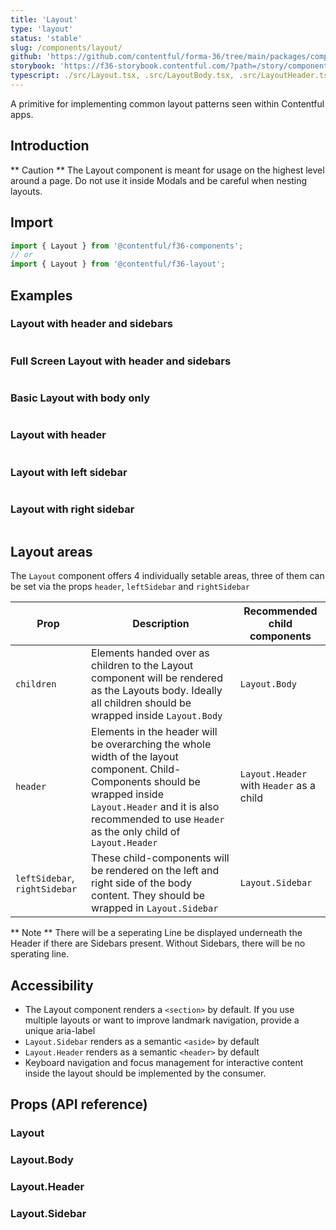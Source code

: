 ```yaml
---
title: 'Layout'
type: 'layout'
status: 'stable'
slug: /components/layout/
github: 'https://github.com/contentful/forma-36/tree/main/packages/components/layout'
storybook: 'https://f36-storybook.contentful.com/?path=/story/components-layout--default'
typescript: ./src/Layout.tsx, .src/LayoutBody.tsx, .src/LayoutHeader.tsx, .src/Layout.Sidebar.tsx
---
```


A primitive for implementing common layout patterns seen within Contentful apps.

## Introduction

** Caution **
The Layout component is meant for usage on the highest level around a page. Do not use it inside Modals and be careful when nesting layouts.

## Import

```jsx static=true
import { Layout } from '@contentful/f36-components';
// or
import { Layout } from '@contentful/f36-layout';
```

## Examples

### Layout with header and sidebars

```jsx file=./examples/LayoutExampleWithAllSubComponents.tsx

```

### Full Screen Layout with header and sidebars

```jsx file=./examples/LayoutExampleWithAllSubComponentFullScreen.tsx

```

### Basic Layout with body only

```jsx file=./examples/LayoutExampleWithNoSubComponents.tsx

```

### Layout with header

```jsx file=./examples/LayoutExampleWithHeader.tsx

```

### Layout with left sidebar

```jsx file=./examples/LayoutExampleWithLeftSidebar.tsx

```

### Layout with right sidebar

```jsx file=./examples/LayoutExampleWithRightSidebar.tsx

```

## Layout areas

The `Layout` component offers 4 individually setable areas, three of them can be set via the props `header`, `leftSidebar` and `rightSidebar`

| Prop                          | Description                                                                                                                                                                                                                   | Recommended child components             |
| ----------------------------- | ----------------------------------------------------------------------------------------------------------------------------------------------------------------------------------------------------------------------------- | ---------------------------------------- |
| `children`                    | Elements handed over as children to the Layout component will be rendered as the Layouts body. Ideally all children should be wrapped inside `Layout.Body`                                                                    | `Layout.Body`                            |
| `header`                      | Elements in the header will be overarching the whole width of the layout component. Child-Components should be wrapped inside `Layout.Header` and it is also recommended to use `Header` as the only child of `Layout.Header` | `Layout.Header` with `Header` as a child |
| `leftSidebar`, `rightSidebar` | These child-components will be rendered on the left and right side of the body content. They should be wrapped in `Layout.Sidebar`                                                                                            | `Layout.Sidebar`                         |

** Note ** There will be a seperating Line be displayed underneath the Header if there are Sidebars present. Without Sidebars, there will be no sperating line.

## Accessibility

- The Layout component renders a `<section>` by default. If you use multiple layouts or want to improve landmark navigation, provide a unique aria-label
- `Layout.Sidebar` renders as a semantic `<aside>` by default
- `Layout.Header` renders as a semantic `<header>` by default
- Keyboard navigation and focus management for interactive content inside the layout should be implemented by the consumer.

## Props (API reference)

### Layout

<PropsTable of="Layout" />

### Layout.Body

<PropsTable of="LayoutBody" />

### Layout.Header

<PropsTable of="LayoutHeader" />

### Layout.Sidebar

<PropsTable of="LayoutSidebar" />
